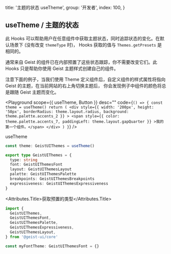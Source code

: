 
  title: '主题的状态 useTheme',
  group: '开发者',
  index: 100,
}

## useTheme / 主题的状态

此 Hooks 可以帮助用户在任意组件中获取主题状态，同时追踪状态的变化。在默认场景下 (没有改变 `themeType` 时)，
Hooks 获取的值与 `Themes.getPresets` 是相同的。

通常来自 Geist 的组件已在内部预置了这些状态跟踪，你不需要改变它们。此 Hooks 只是帮助你使用 Geist 主题样式创建自己的组件。

注意下面的例子，当我们使用 Theme 定义组件后，自定义组件的样式属性将指向 Geist 的主题，在当前网站的右上角切换主题后，
你会发现例子中组件的颜色将总是跟随 Geist 主题而变化。

<Playground
  scope={{ useTheme, Button }}
  desc=""
  code={`
() => {
  const theme = useTheme()
  return (
    <div style={{
        width: '200px',
        height: '50px',
        borderRadius: theme.layout.radius,
        background: theme.palette.accents_2
      }}
    >
      <span style={{
          color: theme.palette.accents_7,
          paddingLeft: theme.layout.gapQuarter
        }}
      >我的第一个组件。</span>
    </div>
  )
}
`}
/>

<Attributes edit="/pages/zh-cn/hooks/use-theme.mdx">
<Attributes.Title>useTheme</Attributes.Title>

```ts
const theme: GeistUIThemes = useTheme()

export type GeistUIThemes = {
  type: string
  font: GeistUIThemesFont
  layout: GeistUIThemesLayout
  palette: GeistUIThemesPalette
  breakpoints: GeistUIThemesBreakpoints
  expressiveness: GeistUIThemesExpressiveness
}
```

<Attributes.Title>获取预置的类型</Attributes.Title>

```ts
import {
  GeistUIThemes,
  GeistUIThemesFont,
  GeistUIThemesPalette,
  GeistUIThemesExpressiveness,
  GeistUIThemesLayout,
} from '@geist-ui/core'

const myFontTheme: GeistUIThemesFont = {}
```

</Attributes>


